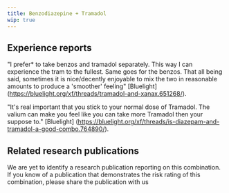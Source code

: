 ---
title: Benzodiazepine + Tramadol
wip: true
---

## Experience reports
"I prefer* to take benzos and tramadol separately. This way I can experience the tram to the fullest. Same goes for the benzos. That all being said, sometimes it is nice/decently enjoyable to mix the two in reasonable amounts to produce a 'smoother' feeling" [Bluelight] (https://bluelight.org/xf/threads/tramadol-and-xanax.651268/).

"It's real important that you stick to your normal dose of Tramadol. The valium can make you feel like you can take more Tramadol then your suppose to." [Bluelight] (https://bluelight.org/xf/threads/is-diazepam-and-tramadol-a-good-combo.764890/).

## Related research publications
We are yet to identify a research publication reporting on this combination. If you know of a publication that demonstrates the risk rating of this combination, please share the publication with us
